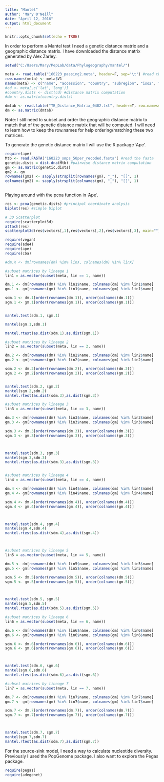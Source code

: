 ```yaml
---
title: "Mantel"
author: "Mary O'Neill"
date: "April 12, 2016"
output: html_document
---
```


```r
knitr::opts_chunk$set(echo = TRUE)
```

In order to perform a Mantel test I need a genetic distance matrix and a geographic distance matrix. I have downloaded the distance matrix generated by Alex Zarley.

```r

setwd("C:/Users/Mary/PepLab/data/Phylogeography/mantel/")

meta <- read.table("160223_passing2.meta", header=F, sep='\t') #read the file
row.names(meta) <- meta$V1
names(meta) <- c("name", "accession", "country", "subregion", "iso2", "whoreg", "lin", "lat", "long", "permissing") #give headers
#cd <- meta[,c('lat','long')]
#country.dists <- dist(cd) #distance matrix computation
#dm <- as.matrix(country.dists)

dmtab <- read.table("TB_Distance_Matrix_0402.txt", header=T, row.names=1, sep='\t')
dm <- as.matrix(dmtab)
```

Note: I still need to subset and order the geographic distance matrix to match that of the genetic distance matrix that will be computed. I will need to learn how to keep the row.names for help ordering/matching these two matrices. 


To generate the genetic distance matrix I will use the R package 'Ape'.

```r
require(ape)
Mtb <- read.FASTA("160223_snps_50per_recoded.fasta") #read the fasta
genetic.dists = dist.dna(Mtb) #pairwise distance matrix computation
gm <- as.matrix(genetic.dists)
gm2 <- gm
rownames(gm2) <- sapply(strsplit(rownames(gm), "_"), "[[", 1)
colnames(gm2) <- sapply(strsplit(colnames(gm), "_"), "[[", 1)
  


```


Playing around with the pcoa function in 'Ape'.

```r
res <- pcoa(genetic.dists) #principal coordinate analysis
biplot(res) #simple biplot

# 3D Scatterplot
require(scatterplot3d)
attach(res)
scatterplot3d(res$vectors[,1],res$vectors[,2],res$vectors[,3], main="") #3D plot!

```




```r
require(vegan)
require(ade4)
require(ape)
require(cba)

#dm.X <- dm[rownames(dm) %in% linX, colnames(dm) %in% linX]

#subset matrices by lineage 1
lin1 = as.vector(subset(meta, lin == 1, name))

dm.1 <- dm[rownames(dm) %in% lin1$name, colnames(dm) %in% lin1$name]
gm.1 <- gm[rownames(gm) %in% lin1$name, colnames(gm) %in% lin1$name]

sdm.1 <- dm.1[order(rownames(dm.1)), order(colnames(dm.1))]
sgm.1 <- gm.1[order(rownames(gm.1)), order(colnames(gm.1))]


mantel.test(sdm.1, sgm.1)

mantel(sgm.1,sdm.1)

mantel.rtest(as.dist(sdm.1),as.dist(sgm.1))

#subset matrices by lineage 2
lin2 = as.vector(subset(meta, lin == 2, name))

dm.2 <- dm[rownames(dm) %in% lin2$name, colnames(dm) %in% lin2$name]
gm.2 <- gm[rownames(gm) %in% lin2$name, colnames(gm) %in% lin2$name]

sdm.2 <- dm.2[order(rownames(dm.2)), order(colnames(dm.2))]
sgm.2 <- gm.2[order(rownames(gm.2)), order(colnames(gm.2))]


mantel.test(sdm.2, sgm.2)
mantel(sgm.2,sdm.2)
mantel.rtest(as.dist(sdm.3),as.dist(sgm.3))

#subset matrices by lineage 3
lin3 = as.vector(subset(meta, lin == 3, name))

dm.3 <- dm[rownames(dm) %in% lin3$name, colnames(dm) %in% lin3$name]
gm.3 <- gm[rownames(gm) %in% lin3$name, colnames(gm) %in% lin3$name]

sdm.3 <- dm.3[order(rownames(dm.3)), order(colnames(dm.3))]
sgm.3 <- gm.3[order(rownames(gm.3)), order(colnames(gm.3))]



mantel.test(sdm.3, sgm.3)
mantel(sgm.3,sdm.3)
mantel.rtest(as.dist(sdm.3),as.dist(sgm.3))


#subset matrices by lineage 4
lin4 = as.vector(subset(meta, lin == 4, name))

dm.4 <- dm[rownames(dm) %in% lin4$name, colnames(dm) %in% lin4$name]
gm.4 <- gm[rownames(gm) %in% lin4$name, colnames(gm) %in% lin4$name]

sdm.4 <- dm.4[order(rownames(dm.4)), order(colnames(dm.4))]
sgm.4 <- gm.4[order(rownames(gm.4)), order(colnames(gm.4))]



mantel.test(sdm.4, sgm.4)
mantel(sgm.4,sdm.4)
mantel.rtest(as.dist(sdm.4),as.dist(sgm.4))



#subset matrices by lineage 5
lin5 = as.vector(subset(meta, lin == 5, name))

dm.5 <- dm[rownames(dm) %in% lin5$name, colnames(dm) %in% lin5$name]
gm.5 <- gm[rownames(gm) %in% lin5$name, colnames(gm) %in% lin5$name]

sdm.5 <- dm.5[order(rownames(dm.5)), order(colnames(dm.5))]
sgm.5 <- gm.5[order(rownames(gm.5)), order(colnames(gm.5))]



mantel.test(sdm.5, sgm.5)
mantel(sgm.5,sdm.5)
mantel.rtest(as.dist(sdm.5),as.dist(sgm.5))

#subset matrices by lineage 6
lin6 = as.vector(subset(meta, lin == 6, name))

dm.6 <- dm[rownames(dm) %in% lin6$name, colnames(dm) %in% lin6$name]
gm.6 <- gm[rownames(gm) %in% lin6$name, colnames(gm) %in% lin6$name]

sdm.6 <- dm.6[order(rownames(dm.6)), order(colnames(dm.6))]
sgm.6 <- gm.6[order(rownames(gm.6)), order(colnames(gm.6))]



mantel.test(sdm.6, sgm.6)
mantel(sgm.6,sdm.6)
mantel.rtest(as.dist(sdm.6),as.dist(sgm.6))

#subset matrices by lineage 7
lin7 = as.vector(subset(meta, lin == 7, name))

dm.7 <- dm[rownames(dm) %in% lin7$name, colnames(dm) %in% lin7$name]
gm.7 <- gm[rownames(gm) %in% lin7$name, colnames(gm) %in% lin7$name]

sdm.7 <- dm.7[order(rownames(dm.7)), order(colnames(dm.7))]
sgm.7 <- gm.7[order(rownames(gm.7)), order(colnames(gm.7))]



mantel.test(sdm.7, sgm.7)
mantel(sgm.7,sdm.7)
mantel.rtest(as.dist(sdm.7),as.dist(sgm.7))

```



For the source-sink model, I need a way to calculate nucleotide diversity. Previously I used the PopGenome package. I also want to explore the Pegas package.

```r
require(pegas)
require(adegenet)


```

